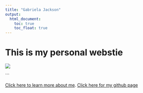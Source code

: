 ```yaml
---
title: "Gabriela Jackson"
output: 
  html_document:
    toc: true
    toc_float: true
---
```


# This is my personal webstie


![](images/IMG_7327.jpg)

```

[Click here to learn more about me](about.html).
[Click here for my github page](https://github.com/glj2117) 

 
